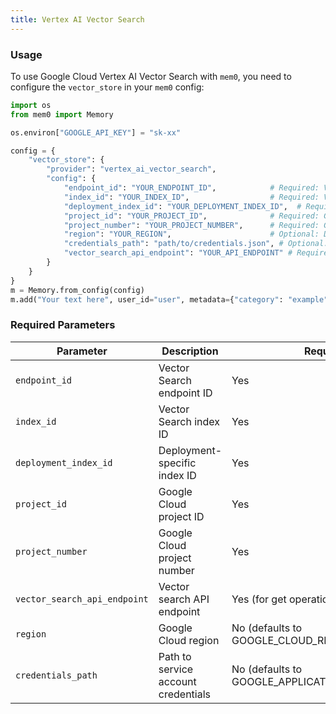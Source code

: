 ```yaml
---
title: Vertex AI Vector Search
---
```



### Usage

To use Google Cloud Vertex AI Vector Search with `mem0`, you need to configure the `vector_store` in your `mem0` config:


```python
import os
from mem0 import Memory

os.environ["GOOGLE_API_KEY"] = "sk-xx"

config = {
    "vector_store": {
        "provider": "vertex_ai_vector_search",
        "config": {
            "endpoint_id": "YOUR_ENDPOINT_ID",            # Required: Vector Search endpoint ID
            "index_id": "YOUR_INDEX_ID",                  # Required: Vector Search index ID 
            "deployment_index_id": "YOUR_DEPLOYMENT_INDEX_ID",  # Required: Deployment-specific ID
            "project_id": "YOUR_PROJECT_ID",              # Required: Google Cloud project ID
            "project_number": "YOUR_PROJECT_NUMBER",      # Required: Google Cloud project number
            "region": "YOUR_REGION",                      # Optional: Defaults to GOOGLE_CLOUD_REGION
            "credentials_path": "path/to/credentials.json", # Optional: Defaults to GOOGLE_APPLICATION_CREDENTIALS
            "vector_search_api_endpoint": "YOUR_API_ENDPOINT" # Required for get operations
        }
    }
}
m = Memory.from_config(config)
m.add("Your text here", user_id="user", metadata={"category": "example"})
```


### Required Parameters

| Parameter | Description | Required |
|-----------|-------------|----------|
| `endpoint_id` | Vector Search endpoint ID | Yes |
| `index_id` | Vector Search index ID | Yes |
| `deployment_index_id` | Deployment-specific index ID | Yes |
| `project_id` | Google Cloud project ID | Yes |
| `project_number` | Google Cloud project number | Yes |
| `vector_search_api_endpoint` | Vector search API endpoint | Yes (for get operations) |
| `region` | Google Cloud region | No (defaults to GOOGLE_CLOUD_REGION) |
| `credentials_path` | Path to service account credentials | No (defaults to GOOGLE_APPLICATION_CREDENTIALS) |
